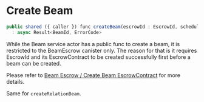 # Create Beam

```js
public shared ({ caller }) func createBeam(escrowId : EscrowId, scheduledEndDate : Time, rate : Period)
  : async Result<BeamId, ErrorCode>
```

While the Beam service actor has a public func to create a beam, it is restricted to the BeamEscrow canister only. The reason for that is it requires EscrowId and its EscrowContract to be created successfully first before a beam can be created.

Please refer to [Beam Escrow / Create Beam EscrowContract](/docs/smartcontracts/beamescrow/simplebeam) for more details.

Same for `createRelationBeam`.
